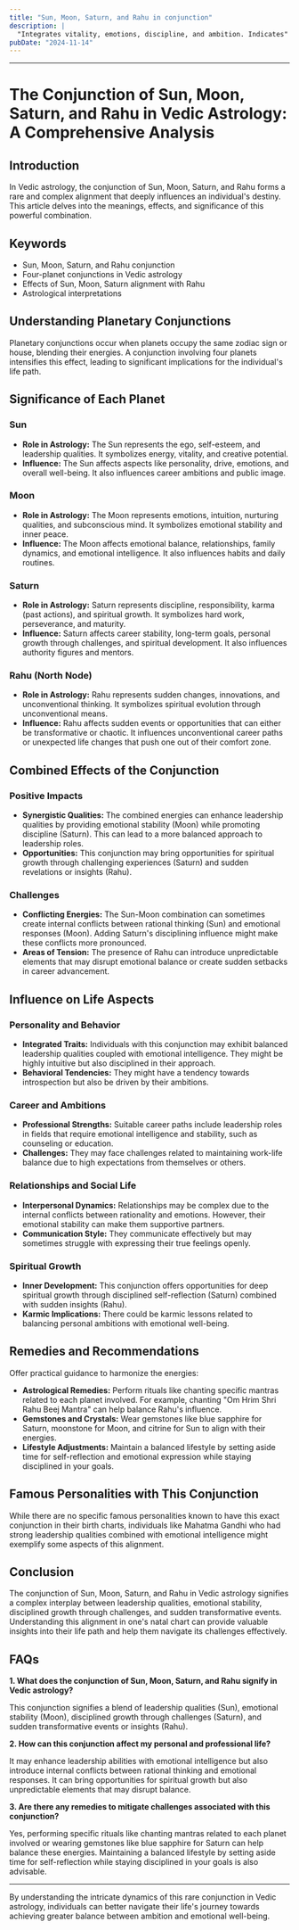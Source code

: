 ```yaml
---
title: "Sun, Moon, Saturn, and Rahu in conjunction"
description: |
  "Integrates vitality, emotions, discipline, and ambition. Indicates"
pubDate: "2024-11-14"
---
```


---

# The Conjunction of Sun, Moon, Saturn, and Rahu in Vedic Astrology: A Comprehensive Analysis

## Introduction

In Vedic astrology, the conjunction of Sun, Moon, Saturn, and Rahu forms a rare and complex alignment that deeply influences an individual's destiny. This article delves into the meanings, effects, and significance of this powerful combination.

## Keywords

- Sun, Moon, Saturn, and Rahu conjunction
- Four-planet conjunctions in Vedic astrology
- Effects of Sun, Moon, Saturn alignment with Rahu
- Astrological interpretations

## Understanding Planetary Conjunctions

Planetary conjunctions occur when planets occupy the same zodiac sign or house, blending their energies. A conjunction involving four planets intensifies this effect, leading to significant implications for the individual's life path.

## Significance of Each Planet

### Sun

- **Role in Astrology:** The Sun represents the ego, self-esteem, and leadership qualities. It symbolizes energy, vitality, and creative potential.
- **Influence:** The Sun affects aspects like personality, drive, emotions, and overall well-being. It also influences career ambitions and public image.

### Moon

- **Role in Astrology:** The Moon represents emotions, intuition, nurturing qualities, and subconscious mind. It symbolizes emotional stability and inner peace.
- **Influence:** The Moon affects emotional balance, relationships, family dynamics, and emotional intelligence. It also influences habits and daily routines.

### Saturn

- **Role in Astrology:** Saturn represents discipline, responsibility, karma (past actions), and spiritual growth. It symbolizes hard work, perseverance, and maturity.
- **Influence:** Saturn affects career stability, long-term goals, personal growth through challenges, and spiritual development. It also influences authority figures and mentors.

### Rahu (North Node)

- **Role in Astrology:** Rahu represents sudden changes, innovations, and unconventional thinking. It symbolizes spiritual evolution through unconventional means.
- **Influence:** Rahu affects sudden events or opportunities that can either be transformative or chaotic. It influences unconventional career paths or unexpected life changes that push one out of their comfort zone.

## Combined Effects of the Conjunction

### Positive Impacts

- **Synergistic Qualities:** The combined energies can enhance leadership qualities by providing emotional stability (Moon) while promoting discipline (Saturn). This can lead to a more balanced approach to leadership roles.
- **Opportunities:** This conjunction may bring opportunities for spiritual growth through challenging experiences (Saturn) and sudden revelations or insights (Rahu).

### Challenges

- **Conflicting Energies:** The Sun-Moon combination can sometimes create internal conflicts between rational thinking (Sun) and emotional responses (Moon). Adding Saturn's disciplining influence might make these conflicts more pronounced.
- **Areas of Tension:** The presence of Rahu can introduce unpredictable elements that may disrupt emotional balance or create sudden setbacks in career advancement.

## Influence on Life Aspects

### Personality and Behavior

- **Integrated Traits:** Individuals with this conjunction may exhibit balanced leadership qualities coupled with emotional intelligence. They might be highly intuitive but also disciplined in their approach.
- **Behavioral Tendencies:** They might have a tendency towards introspection but also be driven by their ambitions.

### Career and Ambitions

- **Professional Strengths:** Suitable career paths include leadership roles in fields that require emotional intelligence and stability, such as counseling or education.
- **Challenges:** They may face challenges related to maintaining work-life balance due to high expectations from themselves or others.

### Relationships and Social Life

- **Interpersonal Dynamics:** Relationships may be complex due to the internal conflicts between rationality and emotions. However, their emotional stability can make them supportive partners.
- **Communication Style:** They communicate effectively but may sometimes struggle with expressing their true feelings openly.

### Spiritual Growth

- **Inner Development:** This conjunction offers opportunities for deep spiritual growth through disciplined self-reflection (Saturn) combined with sudden insights (Rahu).
- **Karmic Implications:** There could be karmic lessons related to balancing personal ambitions with emotional well-being.

## Remedies and Recommendations

Offer practical guidance to harmonize the energies:

- **Astrological Remedies:** Perform rituals like chanting specific mantras related to each planet involved. For example, chanting "Om Hrim Shri Rahu Beej Mantra" can help balance Rahu's influence.
- **Gemstones and Crystals:** Wear gemstones like blue sapphire for Saturn, moonstone for Moon, and citrine for Sun to align with their energies.
- **Lifestyle Adjustments:** Maintain a balanced lifestyle by setting aside time for self-reflection and emotional expression while staying disciplined in your goals.

## Famous Personalities with This Conjunction

While there are no specific famous personalities known to have this exact conjunction in their birth charts, individuals like Mahatma Gandhi who had strong leadership qualities combined with emotional intelligence might exemplify some aspects of this alignment.

## Conclusion

The conjunction of Sun, Moon, Saturn, and Rahu in Vedic astrology signifies a complex interplay between leadership qualities, emotional stability, disciplined growth through challenges, and sudden transformative events. Understanding this alignment in one's natal chart can provide valuable insights into their life path and help them navigate its challenges effectively.

## FAQs

**1. What does the conjunction of Sun, Moon, Saturn, and Rahu signify in Vedic astrology?**

This conjunction signifies a blend of leadership qualities (Sun), emotional stability (Moon), disciplined growth through challenges (Saturn), and sudden transformative events or insights (Rahu).

**2. How can this conjunction affect my personal and professional life?**

It may enhance leadership abilities with emotional intelligence but also introduce internal conflicts between rational thinking and emotional responses. It can bring opportunities for spiritual growth but also unpredictable elements that may disrupt balance.

**3. Are there any remedies to mitigate challenges associated with this conjunction?**

Yes, performing specific rituals like chanting mantras related to each planet involved or wearing gemstones like blue sapphire for Saturn can help balance these energies. Maintaining a balanced lifestyle by setting aside time for self-reflection while staying disciplined in your goals is also advisable.

---

By understanding the intricate dynamics of this rare conjunction in Vedic astrology, individuals can better navigate their life's journey towards achieving greater balance between ambition and emotional well-being.